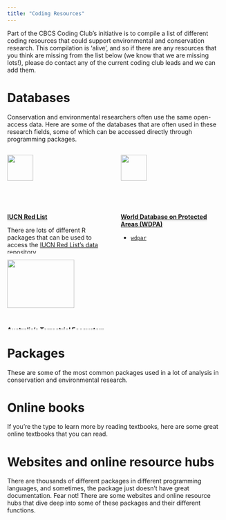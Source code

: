 ```yaml
---
title: "Coding Resources"
---
```


Part of the CBCS Coding Club's initiative is to compile a list of different coding resources that could support environmental and conservation research. This compilation is 'alive', and so if there are any resources that you think are missing from the list below (we know that we are missing lots!), please do contact any of the current coding club leads and we can add them.

# Databases

Conservation and environmental researchers often use the same open-access data. Here are some of the databases that are often used in these research fields, some of which can be accessed directly through programming packages.

::::: columns

::: {.column width="50%" align="center"}
<img src="images/resources/IUCN_Red_List.png" style="width: 50%; object-fit: contain"/>

[**IUCN Red List**](https://www.iucnredlist.org/)

There are lots of different R packages that can be used to access the [IUCN Red List's data repository](https://www.iucnredlist.org/resources/data-repository).

* [`iucnredList`](https://iucn-uk.github.io/iucnredlist/)
* [`rredlist`](https://cran.r-project.org/web/packages/rredlist/vignettes/rredlist.html)
* [`iucnr`](https://cran.r-project.org/web/packages/iucnr/index.html)
* [`red`](https://bdj.pensoft.net/article/20530/)

:::

::: {.column width="50%" align="center"}
<img src="images/resources/wdpa.jpg" style="width: 50%; object-fit: contain"/>

[**World Database on Protected Areas (WDPA)**](https://www.protectedplanet.net/en/thematic-areas/wdpa?tab=WDPA)

* [`wdpar`](https://cran.r-project.org/web/packages/wdpar/vignettes/wdpar.html)

:::
:::::

::::: columns
::: {.column width="50%" align="center"}

<img src="images/resources/tern.png" style="width: 80%; object-fit: contain"/>

[**Australia's Terrestrial Ecosystem Network (TERN)**](https://www.tern.org.au/)

Explore TERN's [data portals and services](https://www.tern.org.au/environmental-data-service/).

* [`ausplotsR`](https://github.com/ternaustralia/ausplotsR)

:::

::: {.column width="50%" align="center"}
:::
:::::

# Packages

These are some of the most common packages used in a lot of analysis in conservation and environmental research.

# Online books

If you're the type to learn more by reading textbooks, here are some great online textbooks that you can read.

# Websites and online resource hubs

There are thousands of different packages in different programming languages, and sometimes, the package just doesn't have great documentation. Fear not! There are some websites and online resource hubs that dive deep into some of these packages and their different functions.

